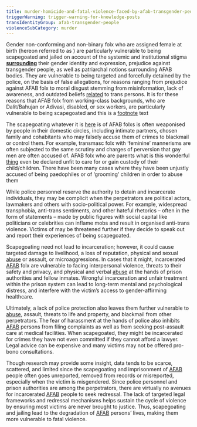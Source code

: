 ```yaml
---
title: murder-homicide-and-fatal-violence-faced-by-afab-transgender-people
triggerWarning: trigger-warning-for-knowledge-posts
transIdentityGroup: afab-transgender-people
violenceSubCategory: murder
---
```

Gender non-conforming and non-binary folx who are assigned female at birth (hereon referred to as <Glossary glossaryTerm="afab" />) are particularly vulnerable to being scapegoated and jailed on account of the systemic and institutional stigma [**surrounding**](https://google.com) their gender identity and expression, prejudice against transgender people, as well as patriarchal notions surrounding AFAB bodies. They are vulnerable to being targeted and forcefully detained by the police, on the basis of false allegations, for reasons ranging from prejudice against AFAB folx to moral disgust stemming from misinformation, lack of awareness, and outdated beliefs [related](https://google.com) to trans persons. It is for these reasons that AFAB folx from working-class backgrounds, who are Dalit/Bahujan or Adivasi, disabled, or sex workers, are particularly vulnerable to being scapegoated and <Footnote text="inline text">this is a [footnote](https://google.com) text</Footnote>

The scapegoating <Footnote>whatever it is [here](https://google.com) is</Footnote> of AFAB folxs is often weaponised by people in their domestic circles, including intimate partners, chosen family and cohabitants who may falsely accuse them of crimes to blackmail or control them. For example, transmasc folx with ‘feminine’ mannerisms are often subjected to the same scrutiny and charges of perversion that gay men are often accused of. AFAB folx who are parents <Footnote text="may">what is this wonderful [thing](https://fb.com)</Footnote> even be declared unfit to care for or gain custody of their child/children. There have been many cases where they have been unjustly accused of being paedophiles or of ‘grooming’ children in order to abuse them

While police personnel reserve the authority to detain and incarcerate individuals, they may be complicit when the perpetrators are political actors, lawmakers and others with socio-political power. For example, widespread transphobia, anti-trans sentiments, and other hateful rhetorics – often in the form of statements – made by public figures with social capital like politicians or celebrities can inflame mobs and result in organised anti-trans violence. Victims of may be threatened further if they decide to speak out and report their experiences of being scapegoated.

Scapegoating need not lead to incarceration; however, it could cause targeted damage to livelihood, a loss of reputation, physical and sexual [abuse](https://transformsouthasia.com/glossary/abuse) or assault, or microaggressions. In cases that it might, incarcerated [AFAB](https://transformsouthasia.com/glossary/afab) folx are vulnerable to facing interpersonal violence, threats to their safety and privacy, and physical and verbal [abuse](https://transformsouthasia.com/glossary/abuse) at the hands of prison authorities and fellow inmates. Wrongful incarceration and unfair treatment within the prison system can lead to long-term mental and psychological distress, and interfere with the victim’s access to gender-affirming healthcare.

Ultimately, a lack of police protection also leaves them further vulnerable to [abuse](https://transformsouthasia.com/glossary/abuse), assault, threats to life and property, and blackmail from other perpetrators. The fear of harassment at the hands of police also inhibits [AFAB](https://transformsouthasia.com/glossary/afab) persons from filing complaints as well as from seeking post-assault care at medical facilities. When scapegoated, they might be incarcerated for crimes they have not even committed if they cannot afford a lawyer. Legal advice can be expensive and many victims may not be offered pro-bono consultations.

Though research may provide some insight, data tends to be scarce, scattered, and limited since the scapegoating and imprisonment of [AFAB](https://transformsouthasia.com/glossary/afab) people often goes unreported, removed from records or misreported, especially when the victim is misgendered. Since police personnel and prison authorities are among the perpetrators, there are virtually no avenues for incarcerated [AFAB](https://transformsouthasia.com/glossary/afab) people to seek redressal. The lack of targeted legal frameworks and redressal mechanisms helps sustain the cycle of violence by ensuring most victims are never brought to justice. Thus, scapegoating and jailing lead to the degradation of [AFAB](https://transformsouthasia.com/glossary/afab) persons’ lives, making them more vulnerable to fatal violence.
